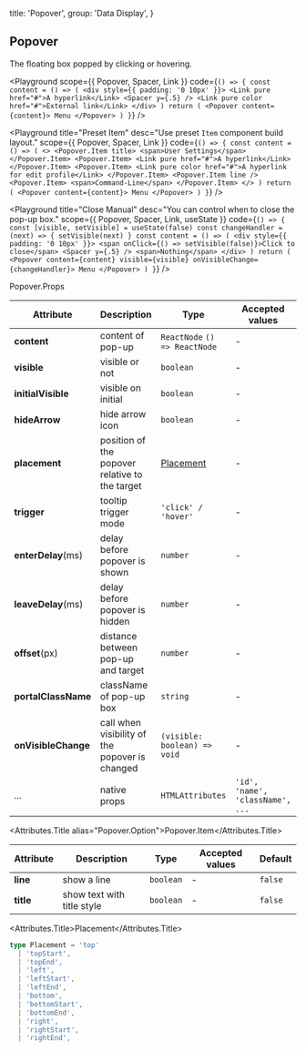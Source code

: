 
  title: 'Popover',
  group: 'Data Display',
}

## Popover

The floating box popped by clicking or hovering.

<Playground
  scope={{ Popover, Spacer, Link }}
  code={`
() => {
  const content = () => (
    <div style={{ padding: '0 10px' }}>
      <Link pure href="#">A hyperlink</Link>
      <Spacer y={.5} />
      <Link pure color href="#">External link</Link>
    </div>
  )
  return (
    <Popover content={content}>
      Menu
    </Popover>
  )
}
`} />

<Playground
  title="Preset Item"
  desc="Use preset `Item` component build layout."
  scope={{ Popover, Spacer, Link }}
  code={`
() => {
  const content = () => (
    <>
      <Popover.Item title>
        <span>User Settings</span>
      </Popover.Item>
      <Popover.Item>
        <Link pure href="#">A hyperlink</Link>
      </Popover.Item>
      <Popover.Item>
        <Link pure color href="#">A hyperlink for edit profile</Link>
      </Popover.Item>
      <Popover.Item line />
      <Popover.Item>
        <span>Command-Line</span>
      </Popover.Item>
    </>
  )
  return (
    <Popover content={content}>
      Menu
    </Popover>
  )
}
`} />

<Playground
  title="Close Manual"
  desc="You can control when to close the pop-up box."
  scope={{ Popover, Spacer, Link, useState }}
  code={`
() => {
  const [visible, setVisible] = useState(false)
  const changeHandler = (next) => {
    setVisible(next)
  }
  const content = () => (
    <div style={{ padding: '0 10px' }}>
      <span onClick={() => setVisible(false)}>Click to close</span>
      <Spacer y={.5} />
      <span>Nothing</span>
    </div>
  )
  return (
    <Popover content={content} visible={visible}
      onVisibleChange={changeHandler}>
      Menu
    </Popover>
  )
}
`} />

<Attributes edit="/pages/en-us/components/popover.mdx">
<Attributes.Title>Popover.Props</Attributes.Title>

| Attribute | Description | Type | Accepted values | Default
| ---------- | ---------- | ---- |  -------------- | ------ |
| **content** | content of pop-up | `ReactNode` `() => ReactNode` | - | - |
| **visible** | visible or not | `boolean` | - | `false` |
| **initialVisible** | visible on initial | `boolean` | - | `false` |
| **hideArrow** | hide arrow icon | `boolean` | - | `false` |
| **placement** | position of the popover relative to the target | [Placement](#placement) | - | `bottom` |
| **trigger** | tooltip trigger mode | `'click' / 'hover'` | - | `click` |
| **enterDelay**(ms) | delay before popover is shown | `number` | - | `100` |
| **leaveDelay**(ms) | delay before popover is hidden | `number` | - | `0` |
| **offset**(px) | distance between pop-up and target | `number` | - | `12` |
| **portalClassName** | className of pop-up box | `string` | - | - |
| **onVisibleChange** | call when visibility of the popover is changed | `(visible: boolean) => void` | - | - |
| ... | native props | `HTMLAttributes` | `'id', 'name', 'className', ...` | - |

<Attributes.Title alias="Popover.Option">Popover.Item</Attributes.Title>

| Attribute | Description | Type | Accepted values | Default
| ---------- | ---------- | ---- |  -------------- | ------ |
| **line** | show a line | `boolean` | - | `false` |
| **title** | show text with title style | `boolean` | - | `false` |

<Attributes.Title>Placement</Attributes.Title>

```ts
type Placement = 'top'
  | 'topStart',
  | 'topEnd',
  | 'left',
  | 'leftStart',
  | 'leftEnd',
  | 'bottom',
  | 'bottomStart',
  | 'bottomEnd',
  | 'right',
  | 'rightStart',
  | 'rightEnd',
```

</Attributes>

